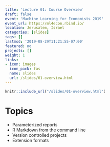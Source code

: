 ```yaml
---
title: 'Lecture 01: Course Overview'
draft: false
event: 'Machine Learning for Economists 2019'
event_url: https://ml4econ.rbind.io/
location: Jerusalem, Israel
categories: [slides]
tags: []
lastmod: '2019-08-29T11:21:55-07:00'
featured: no
projects: []
weight: 1
links:
- icon: images
  icon_pack: fas
  name: slides
  url: /slides/01-overview.html
---
```



```r
knitr::include_url("/slides/01-overview.html")
```

# Topics

+ Parameterized reports
+ R Markdown from the command line
+ Version controlled projects
+ Extension formats
